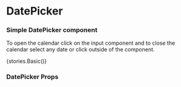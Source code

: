 
<Meta title="Core/DatePicker" component={DatePicker} />

# DatePicker

### Simple DatePicker component

To open the calendar click on the input component and to close the calendar select any date or click outside of the component.

<Preview withToolbar>
    <Story name="Basic">{stories.Basic()}</Story>
</Preview>

### DatePicker Props

<Props of={DatePicker} />
